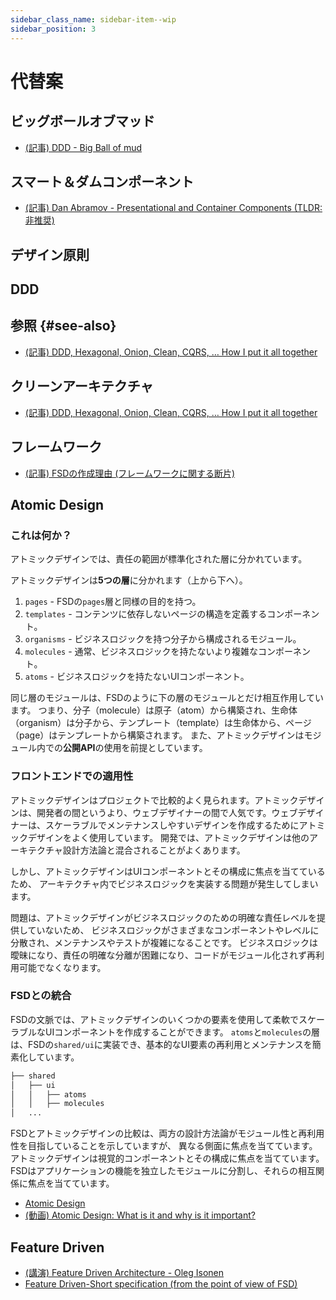 ```yaml
---
sidebar_class_name: sidebar-item--wip
sidebar_position: 3
---
```



# 代替案

<WIP ticket="62" />

## ビッグボールオブマッド

<WIP ticket="258" />

- [(記事) DDD - Big Ball of mud](https://thedomaindrivendesign.io/big-ball-of-mud/)


## スマート＆ダムコンポーネント

<WIP ticket="214" />

- [(記事) Dan Abramov - Presentational and Container Components (TLDR: 非推奨)](https://medium.com/@dan_abramov/smart-and-dumb-components-7ca2f9a7c7d0)


## デザイン原則

<WIP ticket="59" />

## DDD

<WIP ticket="1" />

## 参照 {#see-also}

- [(記事) DDD, Hexagonal, Onion, Clean, CQRS, … How I put it all together](https://herbertograca.com/2017/11/16/explicit-architecture-01-ddd-hexagonal-onion-clean-cqrs-how-i-put-it-all-together/)

## クリーンアーキテクチャ

<WIP ticket="165" />

- [(記事) DDD, Hexagonal, Onion, Clean, CQRS, … How I put it all together](https://herbertograca.com/2017/11/16/explicit-architecture-01-ddd-hexagonal-onion-clean-cqrs-how-i-put-it-all-together/)

## フレームワーク

<WIP ticket="58" />

- [(記事) FSDの作成理由 (フレームワークに関する断片)](/docs/about/motivation)


## Atomic Design

### これは何か？

アトミックデザインでは、責任の範囲が標準化された層に分かれています。

アトミックデザインは**5つの層**に分かれます（上から下へ）。

1. `pages` - FSDの`pages`層と同様の目的を持つ。
2. `templates` - コンテンツに依存しないページの構造を定義するコンポーネント。
3. `organisms` - ビジネスロジックを持つ分子から構成されるモジュール。
4. `molecules` - 通常、ビジネスロジックを持たないより複雑なコンポーネント。
5. `atoms` - ビジネスロジックを持たないUIコンポーネント。

同じ層のモジュールは、FSDのように下の層のモジュールとだけ相互作用しています。
つまり、分子（molecule）は原子（atom）から構築され、生命体（organism）は分子から、テンプレート（template）は生命体から、ページ（page）はテンプレートから構築されます。
また、アトミックデザインはモジュール内での**公開API**の使用を前提としています。

### フロントエンドでの適用性
アトミックデザインはプロジェクトで比較的よく見られます。アトミックデザインは、開発者の間というより、ウェブデザイナーの間で人気です。ウェブデザイナーは、スケーラブルでメンテナンスしやすいデザインを作成するためにアトミックデザインをよく使用しています。 
開発では、アトミックデザインは他のアーキテクチャ設計方法論と混合されることがよくあります。

しかし、アトミックデザインはUIコンポーネントとその構成に焦点を当てているため、 
アーキテクチャ内でビジネスロジックを実装する問題が発生してしまいます。

問題は、アトミックデザインがビジネスロジックのための明確な責任レベルを提供していないため、 
ビジネスロジックがさまざまなコンポーネントやレベルに分散され、メンテナンスやテストが複雑になることです。 
ビジネスロジックは曖昧になり、責任の明確な分離が困難になり、コードがモジュール化されず再利用可能でなくなります。

### FSDとの統合
FSDの文脈では、アトミックデザインのいくつかの要素を使用して柔軟でスケーラブルなUIコンポーネントを作成することができます。 `atoms`と`molecules`の層は、FSDの`shared/ui`に実装でき、基本的なUI要素の再利用とメンテナンスを簡素化しています。

```sh
├── shared
│   ├── ui 
│   │   ├── atoms
│   │   ├── molecules
│   ...
```

FSDとアトミックデザインの比較は、両方の設計方法論がモジュール性と再利用性を目指していることを示していますが、 
異なる側面に焦点を当てています。アトミックデザインは視覚的コンポーネントとその構成に焦点を当てています。 
FSDはアプリケーションの機能を独立したモジュールに分割し、それらの相互関係に焦点を当てています。

- [Atomic Design](https://atomicdesign.bradfrost.com/table-of-contents/)
- [(動画) Atomic Design: What is it and why is it important?](https://youtu.be/Yi-A20x2dcA)

## Feature Driven

<WIP ticket="219" />

- [(講演) Feature Driven Architecture - Oleg Isonen](https://youtu.be/BWAeYuWFHhs)
- [Feature Driven-Short specification (from the point of view of FSD)](https://github.com/feature-sliced/documentation/tree/rc/feature-driven)
